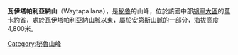 {{Coord|11|51|17|S|74|58|12|W|display=title}}

'''瓦伊塔帕利亞納山'''（Waytapallana），是[[秘魯|秘魯]]的山峰，位於該國中部[[胡寧大區|胡寧大區]]的[[萬卡約省|萬卡約省]]，處於[[瓦伊塔帕利亞納山脈|瓦伊塔帕利亞納山脈]]以東，屬於[[安第斯山脈|安第斯山脈]]的一部分，海拔高度4,800米。

{{Peru-geo-stub}}
[[Category:秘魯山峰|Category:秘魯山峰]]